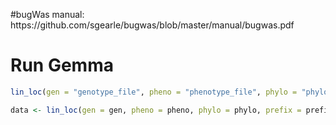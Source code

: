 
#bugWas manual: https://github.com/sgearle/bugwas/blob/master/manual/bugwas.pdf

# Run Gemma
```r
lin_loc(gen = "genotype_file", pheno = "phenotype_file", phylo = "phylo.nwk", prefix = "lin_loc", gem.path = "gemma_path")

data <- lin_loc(gen = gen, pheno = pheno, phylo = phylo, prefix = prefix, gem.path = gem.path)
```
